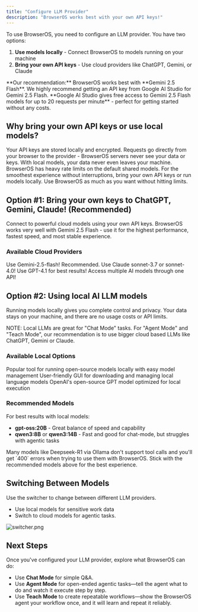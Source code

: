 ```yaml
---
title: "Configure LLM Provider"
description: "BrowserOS works best with your own API keys!"
---
```


To use BrowserOS, you need to configure an LLM provider. You have two options:

1. **Use models locally** - Connect BrowserOS to models running on your machine
2. **Bring your own API keys** - Use cloud providers like ChatGPT, Gemini, or Claude

<Note>
  **Our recommendation:** BrowserOS works best with **Gemini 2.5 Flash**. We highly recommend getting an API key from Google AI Studio for Gemini 2.5 Flash. **Google AI Studio gives free access to Gemini 2.5 Flash models for up to 20 requests per minute** - perfect for getting started without any costs.
</Note>

## Why bring your own API keys or use local models?

<AccordionGroup>
  <Accordion title="🔒 Privacy - You control your data">
    Your API keys are stored locally and encrypted. Requests go directly from your browser to the provider - BrowserOS servers never see your data or keys. With local models, your data never even leaves your machine.
  </Accordion>
  <Accordion title="⚡ Rate limits - Avoid usage restrictions">
    BrowserOS has heavy rate limits on the default shared models. For the smoothest experience without interruptions, bring your own API keys or run models locally. Use BrowserOS as much as you want without hitting limits.
  </Accordion>
</AccordionGroup>

## Option #1: Bring your own keys to ChatGPT, Gemini, Claude! (Recommended)

Connect to powerful cloud models using your own API keys. BrowserOS works very well with Gemini 2.5 Flash - use it for the highest performance, fastest speed, and most stable experience.

### Available Cloud Providers

<CardGroup cols={4}>
  <Card
    title="Gemini (free)"
    href="/bring-your-own-keys/gemini"
  >
    Use Gemini-2.5-flash! Recommended.
  </Card>
  <Card
    title="Claude"
    href="/bring-your-own-keys/claude"
  >
    Use Claude sonnet-3.7 or sonnet-4.0!
  </Card>
  <Card
    title="OpenAI"
    href="/bring-your-own-keys/openai"
  >
    Use GPT-4.1 for best results!
  </Card>
  <Card
    title="Open Router"
    href="/bring-your-own-keys/openrouter"
  >
    Access multiple AI models through one API!
  </Card>
</CardGroup>


## Option #2: Using local AI LLM models

Running models locally gives you complete control and privacy. Your data stays on your machine, and there are no usage costs or API limits.

<Warning>
  NOTE: Local LLMs are great for "Chat Mode" tasks. For "Agent Mode" and "Teach Mode", our recommendation is to use bigger cloud based LLMs like ChatGPT, Gemini or Claude.
</Warning>

### Available Local Options

<CardGroup cols={3}>
  <Card title="Ollama" icon="robot" href="/local-LLMs/ollama">
    Popular tool for running open-source models locally with easy model management
  </Card>
  <Card title="LM Studio" icon="desktop" href="/local-LLMs/lm-studio">
    User-friendly GUI for downloading and managing local language models
  </Card>
  <Card title="GPT-OSS" icon="brain" href="/local-LLMs/gpt-oss">
    OpenAI's open-source GPT model optimized for local execution
  </Card>
</CardGroup>

### Recommended Models

For best results with local models:

- **gpt-oss:20B** - Great balance of speed and capability
- **qwen3:8B** or **qwen3:14B** - Fast and good for chat-mode, but struggles with agentic tasks

<Warning>
  Many models like Deepseek-R1 via Ollama don't support tool calls and you'll get `400` errors when trying to use them with BrowserOS. Stick with the recommended models above for the best experience.
</Warning>

## Switching Between Models

Use the switcher to change between different LLM providers.

- Use local models for sensitive work data
- Switch to cloud models for agentic tasks. 

![switcher.png](./images/switcher.png)

## Next Steps

Once you've configured your LLM provider, explore what BrowserOS can do:

- Use **Chat Mode** for simple Q&A.
- Use **Agent Mode** for open-ended agentic tasks—tell the agent what to do and watch it execute step by step.
- Use **Teach Mode** to create repeatable workflows—show the BrowserOS agent your workflow once, and it will learn and repeat it reliably.
